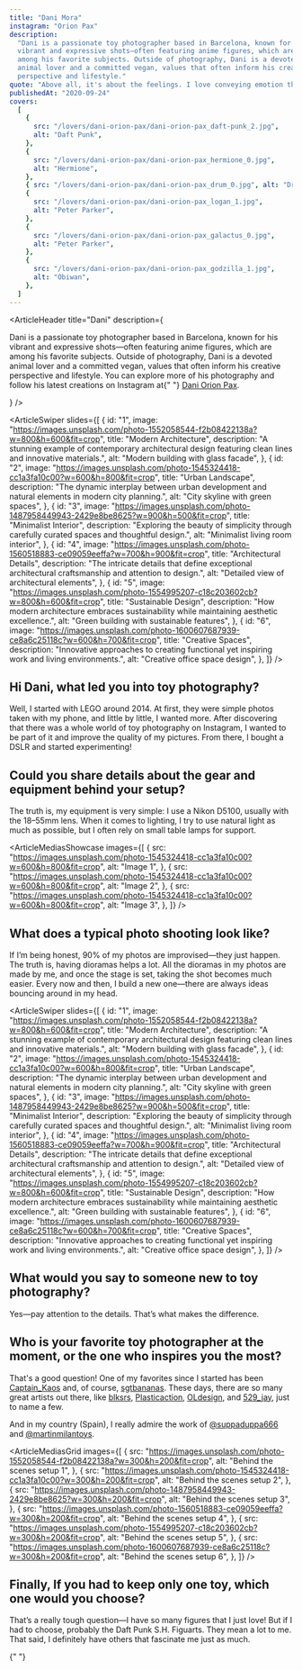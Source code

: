```yaml
---
title: "Dani Mora"
instagram: "Orion Pax"
description:
  "Dani is a passionate toy photographer based in Barcelona, known for his
  vibrant and expressive shots—often featuring anime figures, which are
  among his favorite subjects. Outside of photography, Dani is a devoted
  animal lover and a committed vegan, values that often inform his creative
  perspective and lifestyle."
quote: "Above all, it's about the feelings. I love conveying emotion through figures—making them feel, humanizing them. To me, they come alive through the camera."
publishedAt: "2020-09-24"
covers:
  [
    {
      src: "/lovers/dani-orion-pax/dani-orion-pax_daft-punk_2.jpg",
      alt: "Daft Punk",
    },
    {
      src: "/lovers/dani-orion-pax/dani-orion-pax_hermione_0.jpg",
      alt: "Hermione",
    },
    { src: "/lovers/dani-orion-pax/dani-orion-pax_drum_0.jpg", alt: "Drum" },
    {
      src: "/lovers/dani-orion-pax/dani-orion-pax_logan_1.jpg",
      alt: "Peter Parker",
    },
    {
      src: "/lovers/dani-orion-pax/dani-orion-pax_galactus_0.jpg",
      alt: "Peter Parker",
    },
    {
      src: "/lovers/dani-orion-pax/dani-orion-pax_godzilla_1.jpg",
      alt: "Obiwan",
    },
  ]
---
```


<ArticleHeader
  title="Dani"
  description={
    <p>
      Dani is a passionate toy photographer based in Barcelona, known for his
      vibrant and expressive shots—often featuring anime figures, which are
      among his favorite subjects. Outside of photography, Dani is a devoted
      animal lover and a committed vegan, values that often inform his creative
      perspective and lifestyle. You can explore more of his photography and
      follow his latest creations on Instagram at{" "}
      <a href="https://www.instagram.com/dani_orion_pax/">Dani Orion Pax</a>.
    </p>
  }
/>

<ArticleSwiper
  slides={[
    {
      id: "1",
      image:
        "https://images.unsplash.com/photo-1552058544-f2b08422138a?w=800&h=600&fit=crop",
      title: "Modern Architecture",
      description:
        "A stunning example of contemporary architectural design featuring clean lines and innovative materials.",
      alt: "Modern building with glass facade",
    },
    {
      id: "2",
      image:
        "https://images.unsplash.com/photo-1545324418-cc1a3fa10c00?w=600&h=800&fit=crop",
      title: "Urban Landscape",
      description:
        "The dynamic interplay between urban development and natural elements in modern city planning.",
      alt: "City skyline with green spaces",
    },
    {
      id: "3",
      image:
        "https://images.unsplash.com/photo-1487958449943-2429e8be8625?w=900&h=500&fit=crop",
      title: "Minimalist Interior",
      description:
        "Exploring the beauty of simplicity through carefully curated spaces and thoughtful design.",
      alt: "Minimalist living room interior",
    },
    {
      id: "4",
      image:
        "https://images.unsplash.com/photo-1560518883-ce09059eeffa?w=700&h=900&fit=crop",
      title: "Architectural Details",
      description:
        "The intricate details that define exceptional architectural craftsmanship and attention to design.",
      alt: "Detailed view of architectural elements",
    },
    {
      id: "5",
      image:
        "https://images.unsplash.com/photo-1554995207-c18c203602cb?w=800&h=600&fit=crop",
      title: "Sustainable Design",
      description:
        "How modern architecture embraces sustainability while maintaining aesthetic excellence.",
      alt: "Green building with sustainable features",
    },
    {
      id: "6",
      image:
        "https://images.unsplash.com/photo-1600607687939-ce8a6c25118c?w=600&h=700&fit=crop",
      title: "Creative Spaces",
      description:
        "Innovative approaches to creating functional yet inspiring work and living environments.",
      alt: "Creative office space design",
    },
  ]}
/>

<ArticleBody>

## Hi Dani, what led you into toy photography?

Well, I started with LEGO around 2014. At first, they were simple photos taken with my phone, and little by little, I wanted more. After discovering that there was a whole world of toy photography on Instagram, I wanted to be part of it and improve the quality of my pictures. From there, I bought a DSLR and started experimenting!

</ArticleBody>

<ArticleBlockquote
  quote="Above all, it's about the feelings. I love conveying emotion through figures—making them feel, humanizing them. To me, they come alive through the camera."
  author="Dani Mora"
/>

<ArticleBody>

## Could you share details about the gear and equipment behind your setup?

The truth is, my equipment is very simple: I use a Nikon D5100, usually with the 18–55mm lens. When it comes to lighting, I try to use natural light as much as possible, but I often rely on small table lamps for support.

</ArticleBody>

<ArticleMediasShowcase
  images={[
    {
      src: "https://images.unsplash.com/photo-1545324418-cc1a3fa10c00?w=600&h=800&fit=crop",
      alt: "Image 1",
    },
    {
      src: "https://images.unsplash.com/photo-1545324418-cc1a3fa10c00?w=600&h=800&fit=crop",
      alt: "Image 2",
    },
    {
      src: "https://images.unsplash.com/photo-1545324418-cc1a3fa10c00?w=600&h=800&fit=crop",
      alt: "Image 3",
    },
  ]}
/>

<ArticleBody>

## What does a typical photo shooting look like?

If I’m being honest, 90% of my photos are improvised—they just happen. The truth is, having dioramas helps a lot. All the dioramas in my photos are made by me, and once the stage is set, taking the shot becomes much easier. Every now and then, I build a new one—there are always ideas bouncing around in my head.

</ArticleBody>

<ArticleSwiper
  slides={[
    {
      id: "1",
      image:
        "https://images.unsplash.com/photo-1552058544-f2b08422138a?w=800&h=600&fit=crop",
      title: "Modern Architecture",
      description:
        "A stunning example of contemporary architectural design featuring clean lines and innovative materials.",
      alt: "Modern building with glass facade",
    },
    {
      id: "2",
      image:
        "https://images.unsplash.com/photo-1545324418-cc1a3fa10c00?w=600&h=800&fit=crop",
      title: "Urban Landscape",
      description:
        "The dynamic interplay between urban development and natural elements in modern city planning.",
      alt: "City skyline with green spaces",
    },
    {
      id: "3",
      image:
        "https://images.unsplash.com/photo-1487958449943-2429e8be8625?w=900&h=500&fit=crop",
      title: "Minimalist Interior",
      description:
        "Exploring the beauty of simplicity through carefully curated spaces and thoughtful design.",
      alt: "Minimalist living room interior",
    },
    {
      id: "4",
      image:
        "https://images.unsplash.com/photo-1560518883-ce09059eeffa?w=700&h=900&fit=crop",
      title: "Architectural Details",
      description:
        "The intricate details that define exceptional architectural craftsmanship and attention to design.",
      alt: "Detailed view of architectural elements",
    },
    {
      id: "5",
      image:
        "https://images.unsplash.com/photo-1554995207-c18c203602cb?w=800&h=600&fit=crop",
      title: "Sustainable Design",
      description:
        "How modern architecture embraces sustainability while maintaining aesthetic excellence.",
      alt: "Green building with sustainable features",
    },
    {
      id: "6",
      image:
        "https://images.unsplash.com/photo-1600607687939-ce8a6c25118c?w=600&h=700&fit=crop",
      title: "Creative Spaces",
      description:
        "Innovative approaches to creating functional yet inspiring work and living environments.",
      alt: "Creative office space design",
    },
  ]}
/>

<ArticleBody>

## What would you say to someone new to toy photography?

Yes—pay attention to the details. That’s what makes the difference.

</ArticleBody>

<ArticleBody>

## Who is your favorite toy photographer at the moment, or the one who inspires you the most?

That's a good question! One of my favorites since I started has been [Captain_Kaos](https://www.instagram.com/x_captain_kaos_x/) and, of course, [sgtbananas](https://www.instagram.com/sgtbananas/). These days, there are so many great artists out there, like [blksrs](https://www.instagram.com/blksrs/), [Plasticaction](https://www.instagram.com/plasticaction/), [OLdesign](https://www.instagram.com/ol_design/), and [529_jay](https://www.instagram.com/529_jay/), just to name a few.

And in my country (Spain), I really admire the work of [@suppaduppa666](https://www.instagram.com/suppaduppa666) and [@martinmilantoys](https://www.instagram.com/martinmilantoys).

</ArticleBody>

<ArticleMediasGrid
  images={[
    {
      src: "https://images.unsplash.com/photo-1552058544-f2b08422138a?w=300&h=200&fit=crop",
      alt: "Behind the scenes setup 1",
    },
    {
      src: "https://images.unsplash.com/photo-1545324418-cc1a3fa10c00?w=300&h=200&fit=crop",
      alt: "Behind the scenes setup 2",
    },
    {
      src: "https://images.unsplash.com/photo-1487958449943-2429e8be8625?w=300&h=200&fit=crop",
      alt: "Behind the scenes setup 3",
    },
    {
      src: "https://images.unsplash.com/photo-1560518883-ce09059eeffa?w=300&h=200&fit=crop",
      alt: "Behind the scenes setup 4",
    },
    {
      src: "https://images.unsplash.com/photo-1554995207-c18c203602cb?w=300&h=200&fit=crop",
      alt: "Behind the scenes setup 5",
    },
    {
      src: "https://images.unsplash.com/photo-1600607687939-ce8a6c25118c?w=300&h=200&fit=crop",
      alt: "Behind the scenes setup 6",
    },
  ]}
/>

<ArticleBody>

## Finally, If you had to keep only one toy, which one would you choose?

That’s a really tough question—I have so many figures that I just love! But if I had to choose, probably the Daft Punk S.H. Figuarts. They mean a lot to me. That said, I definitely have others that fascinate me just as much.

</ArticleBody>

<ArticleVideo src="/video-demo.mp4" caption="The Barge from HasLab" />{" "}
